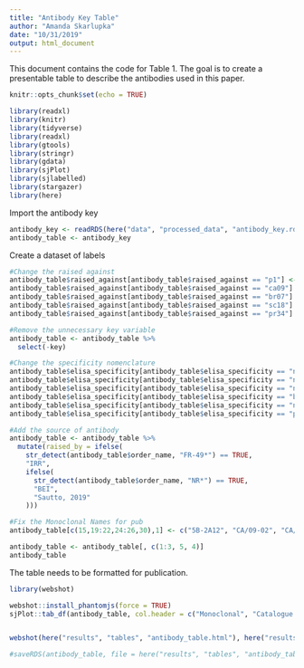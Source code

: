 ```yaml
---
title: "Antibody Key Table"
author: "Amanda Skarlupka"
date: "10/31/2019"
output: html_document
---
```

This document contains the code for Table 1. 
The goal is to create a presentable table to describe the antibodies used in this paper. 

```r
knitr::opts_chunk$set(echo = TRUE)
```


```r
library(readxl)
library(knitr)
library(tidyverse)
library(readxl)
library(gtools)
library(stringr)
library(gdata)
library(sjPlot)
library(sjlabelled)
library(stargazer)
library(here)


```


Import the antibody key
```r

antibody_key <- readRDS(here("data", "processed_data", "antibody_key.rds"))
antibody_table <- antibody_key

```

Create a dataset of labels 
```r

#Change the raised against
antibody_table$raised_against[antibody_table$raised_against == "p1"] <- "P1 COBRA"
antibody_table$raised_against[antibody_table$raised_against == "ca09"] <- "California/2009"
antibody_table$raised_against[antibody_table$raised_against == "br07"] <- "Brisbane/2007"
antibody_table$raised_against[antibody_table$raised_against == "sc18"] <- "South Carolina/1918"
antibody_table$raised_against[antibody_table$raised_against == "pr34"] <- "Puerto Rico/1934"

#Remove the unnecessary key variable
antibody_table <- antibody_table %>%
  select(-key)

#Change the specificity nomenclature
antibody_table$elisa_specificity[antibody_table$elisa_specificity == "narrow_ca09"] <- "Narrow (CA/09)"
antibody_table$elisa_specificity[antibody_table$elisa_specificity == "narrow_seasonal"] <- "Narrow (H1 Seasonal)"
antibody_table$elisa_specificity[antibody_table$elisa_specificity == "narrow_1918pdm"] <- "Narrow (SC/1918)"
antibody_table$elisa_specificity[antibody_table$elisa_specificity == "broad"] <- "Broad"
antibody_table$elisa_specificity[antibody_table$elisa_specificity == "narrow"] <- "Limited"
antibody_table$elisa_specificity[antibody_table$elisa_specificity == "p1"] <- "Narrow (P1 COBRA)"

#Add the source of antibody
antibody_table <- antibody_table %>%
  mutate(raised_by = ifelse(
    str_detect(antibody_table$order_name, "FR-49*") == TRUE, 
    "IRR", 
    ifelse(
      str_detect(antibody_table$order_name, "NR*") == TRUE,
      "BEI",
      "Sautto, 2019"
    )))

#Fix the Monoclonal Names for pub
antibody_table[c(15,19:22,24:26,30),1] <- c("5B-2A12", "CA/09-02", "CA/09-09", "CA/09-11", "CA/09-15", "AT163-210-182", "AT163-333-93", "AT163-104-93", "IC5-4F8")

antibody_table <- antibody_table[, c(1:3, 5, 4)]
antibody_table
```

The table needs to be formatted for publication. 
```r
library(webshot)

webshot::install_phantomjs(force = TRUE)
sjPlot::tab_df(antibody_table, col.header = c("Monoclonal", "Catalogue ID", "Raised against", "Documented Specificity", "Reference"), file = here("results", "tables", "antibody_table.html"))


webshot(here("results", "tables", "antibody_table.html"), here("results", "tables", "antibody_table.png"))

#saveRDS(antibody_table, file = here("results", "tables", "antibody_table.rds"))

```

